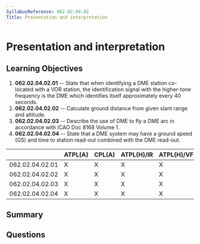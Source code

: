 ```yaml
---
SyllabusReference: 062.02.04.02
Title: Presentation and interpretation
---
```


# Presentation and interpretation

## Learning Objectives

1. **062.02.04.02.01** -- State that when identifying a DME station co-located
   with a VOR station, the identification signal with the higher-tone frequency
   is the DME which identifies itself approximately every 40 seconds.
2. **062.02.04.02.02** -- Calculate ground distance from given slant range and
   altitude.
3. **062.02.04.02.03** -- Describe the use of DME to fly a DME arc in accordance
   with ICAO Doc 8168 Volume 1.
4. **062.02.04.02.04** -- State that a DME system may have a ground speed (GS) and
   time to station read-out combined with the DME read-out.

|                 | ATPL(A) | CPL(A) | ATPL(H)/IR | ATPL(H)/VFR | CPL(H) | IR  | CBIR(A) |
| --------------- | ------- | ------ | ---------- | ----------- | ------ | --- | ------- |
| 062.02.04.02.01 | X       | X      | X          | X           | X      | X   | X       |
| 062.02.04.02.02 | X       | X      | X          | X           | X      | X   | X       |
| 062.02.04.02.03 | X       | X      | X          | X           | X      | X   | X       |
| 062.02.04.02.04 | X       | X      | X          | X           | X      | X   | X       |

## Summary

## Questions
